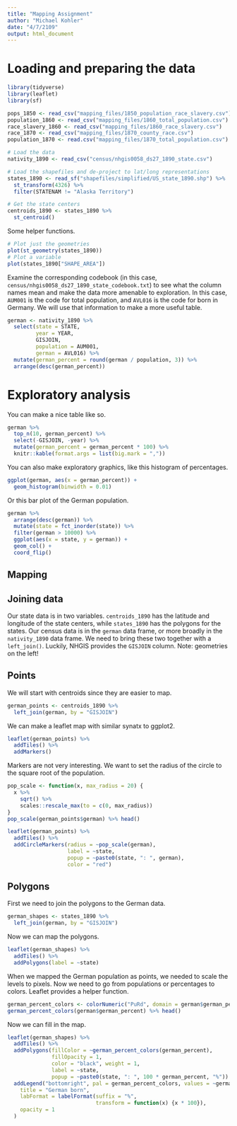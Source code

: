 ```yaml
---
title: "Mapping Assignment"
author: "Michael Kohler"
date: "4/7/2109"
output: html_document
---
```


# Loading and preparing the data

```r
library(tidyverse)
library(leaflet)
library(sf)

pops_1850 <- read_csv("mapping_files/1850_population_race_slavery.csv")
population_1860 <- read_csv("mapping_files/1860_total_population.csv")
race_slavery_1860 <- read_csv("mapping_files/1860_race_slavery.csv")
race_1870 <- read_csv("mapping_files/1870_county_race.csv")
population_1870 <- read.csv("mapping_files/1870_total_population.csv")

# Load the data
nativity_1890 <- read_csv("census/nhgis0058_ds27_1890_state.csv")

# Load the shapefiles and de-project to lat/long representations
states_1890 <- read_sf("shapefiles/simplified/US_state_1890.shp") %>% 
  st_transform(4326) %>% 
  filter(STATENAM != "Alaska Territory")

# Get the state centers
centroids_1890 <- states_1890 %>% 
  st_centroid() 
```

Some helper functions.

```r
# Plot just the geometries
plot(st_geometry(states_1890))
# Plot a variable
plot(states_1890["SHAPE_AREA"])
```


Examine the corresponding codebook (in this case, `census/nhgis0058_ds27_1890_state_codebook.txt`) to see what the column names mean and make the data more amenable to exploration. In this case, `AUM001` is the code for total population, and `AVL016` is the code for born in Germany. We will use that information to make a more useful table.

```r
german <- nativity_1890 %>% 
  select(state = STATE,
         year = YEAR,
         GISJOIN,
         population = AUM001,
         german = AVL016) %>% 
  mutate(german_percent = round(german / population, 3)) %>% 
  arrange(desc(german_percent))
```

# Exploratory analysis

You can make a nice table like so.

```r
german %>% 
  top_n(10, german_percent) %>% 
  select(-GISJOIN, -year) %>%  
  mutate(german_percent = german_percent * 100) %>% 
  knitr::kable(format.args = list(big.mark = ","))
```

You can also make exploratory graphics, like this histogram of percentages.

```r
ggplot(german, aes(x = german_percent)) +
  geom_histogram(binwidth = 0.01)
```

Or this bar plot of the German population.

```r
german %>% 
  arrange(desc(german)) %>% 
  mutate(state = fct_inorder(state)) %>% 
  filter(german > 10000) %>% 
  ggplot(aes(x = state, y = german)) +
  geom_col() +
  coord_flip()
```

## Mapping

## Joining data

Our state data is in two variables. `centroids_1890` has the latitude and longitude of the state centers, while `states_1890` has the polygons for the states. Our census data is in the `german` data frame, or more broadly in the `nativity_1890` data frame. We need to bring these two together with a `left_join()`. Luckily, NHGIS provides the `GISJOIN` column. Note: geometries on the left!

## Points

We will start with centroids since they are easier to map.

```r
german_points <- centroids_1890 %>% 
  left_join(german, by = "GISJOIN")
```

We can make a leaflet map with similar synatx to ggplot2.

```r
leaflet(german_points) %>% 
  addTiles() %>% 
  addMarkers()
```

Markers are not very interesting. We want to set the radius of the circle to the square root of the population.

```r
pop_scale <- function(x, max_radius = 20) {
  x %>% 
    sqrt() %>% 
    scales::rescale_max(to = c(0, max_radius))
}
pop_scale(german_points$german) %>% head()
```


```r
leaflet(german_points) %>% 
  addTiles() %>% 
  addCircleMarkers(radius = ~pop_scale(german),
                   label = ~state,
                   popup = ~paste0(state, ": ", german),
                   color = "red")
```

## Polygons

First we need to join the polygons to the German data.

```r
german_shapes <- states_1890 %>% 
  left_join(german, by = "GISJOIN")
```

Now we can map the polygons.

```r
leaflet(german_shapes) %>% 
  addTiles() %>% 
  addPolygons(label = ~state)
```

When we mapped the German population as points, we needed to scale the levels to pixels. Now we need to go from populations or percentages to colors. Leaflet provides a helper function.

```r
german_percent_colors <- colorNumeric("PuRd", domain = german$german_percent)
german_percent_colors(german$german_percent) %>% head()
```

Now we can fill in the map.

```r
leaflet(german_shapes) %>% 
  addTiles() %>% 
  addPolygons(fillColor = ~german_percent_colors(german_percent),
              fillOpacity = 1,
              color = "black", weight = 1,
              label = ~state,
              popup = ~paste0(state, ": ", 100 * german_percent, "%")) %>% 
  addLegend("bottomright", pal = german_percent_colors, values = ~german_percent,
    title = "German born",
    labFormat = labelFormat(suffix = "%",
                            transform = function(x) {x * 100}),
    opacity = 1
  )
```


